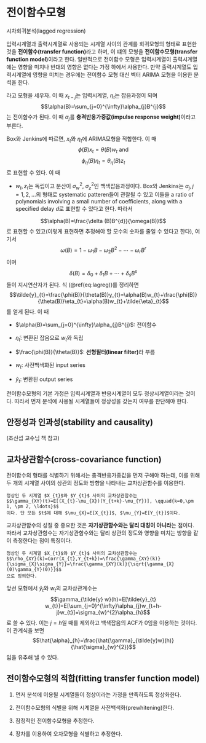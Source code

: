 # 전이함수모형 {#transfer}

시차회귀분석(lagged regression)

입력시계열과 출력시계열로 사용되는 시계열 사이의 관계를 회귀모형의 형태로 표현한 것을 **전이함수(transfer function)**라고 하며, 이 떄의 모형을 **전이함수모형(transfer function model)**이라고 한다. 일반적으로 전이함수 모형은 입력시계열이 출력시계열에는 영향을 미치나 반대의 영향은 없다는 가정 하에서 사용한다. 만약 출력시계열도 입력시계열에 영향을 미치는 경우에는 전이함수 모형 대신 벡터 ARIMA 모형을 이용한 분석을 한다.

\begin{equation}\label{eq:lagreg}
y_{t}=\sum_{j=0}^{\infty}\alpha_{j}x_{t-j}+\eta_{t}=\alpha(B)x_{t}+\eta_{t}
\end{equation}

라고 모형을 세우자. 이 때 $x_{t-j}$는 입력시계열, $\eta_{t}$는 잡음과정이 되며
$$\alpha(B)=\sum_{j=0}^{\infty}\alpha_{j}B^{j}$$
는 전이함수가 된다. 이 때 $\alpha_{j}$를 **충격반응가중값(impulse response weight)**이라고 부른다.

Box와 Jenkins에 따르면, $x_{t}$와 $\eta_{t}$에 ARIMA모형을 적합한다. 이 때
$$\phi(B)x_{t}=\theta(B)w_{t} \text{ and }$$
$$\phi_{\eta}(B)\eta_{t}=\theta_{\eta}(B)z_{t}$$
로 표현할 수 있다. 이 때

- $w_{t},z_{t}$는 독립이고 분산이 $\sigma_{w}^{2}$, $\sigma_{z}^{2}$인 백색잡음과정이다. Box와 Jenkins는 $\alpha_{j}, j=1,2,\ldots$의 형태로 systematic patteren들이 관찰될 수 있고 이들을 a ratio of polynomials involving a small number of coefficients, along with a specified delay $d$로 표현할 수 있다고 한다. 따라서

$$\alpha(B)=\frac{\delta (B)B^{d}}{\omega(B)}$$
로 표현할 수 있고(이렇게 표현하면 추정해야 할 모수의 숫자를 줄일 수 있다고 한다), 여기서
$$\omega(B)=1-\omega_{1}B-\omega_{2}B^{2}-\cdots -\omega_{r}B^{r}$$
이며
$$\delta(B)=\delta_{0}+\delta_{1}B+\cdots +\delta_{s}B^{s}$$
들이 지시연산자가 된다. 식 (\@ref(eq:lagreg))를 정리하면
$$\tilde{y}_{t}=\frac{\phi(B)}{\theta(B)}y_{t}=\alpha(B)w_{t}+\frac{\phi(B)}{\theta(B)}\eta_{t}=\alpha(B)w_{t}+\tilde{\eta}_{t}$$
를 얻게 된다. 이 때

- $\alpha(B)=\sum_{j=0}^{\infty}\alpha_{j}B^{j}$: 전이함수

- $\tilde{\eta}_{t}$: 변환된 잡음으로 $w_{t}$와 독립

- $\frac{\phi(B)}{\theta(B)}$: **선형필터(linear filter)**라 부름

- $w_{t}$: 사전백색화된 input series

- $\tilde{y}_{t}$: 변환된 output series



전이함수모형의 기본 가정은 입력시계열과 반응시계열이 모두 정상시계열이라는 것이다. 따라서 먼저 분석에 사용될 시계열들이 정상성을 갖는지 여부를 판단해야 한다.

## 안정성과 인과성(stability and causality)

(조신섭 교수님 책 참고)

## 교차상관함수(cross-covariance function)

전이함수의 형태를 식별하기 위해서는 충격반응가중값을 먼저 구해야 하는데, 이를 위해 두 개의 시계열 사이의 상관의 정도와 방향을 나타내는 교차상관함수를 이용한다.

```definition
정상인 두 시계열 $X_{t}$와 $Y_{t}$ 사이의 교차상관함수는
$$\gamma_{XY}(t)=E[(X_{t}-\mu_{X})(Y_{t+k}-\mu_{Y})], \qquad{k=0,\pm 1, \pm 2, \ldots}$$
이다. 단 모든 $t$에 대해 $\mu_{X}=E[X_{t}]$, $\mu_{Y}=E[Y_{t}]$이다.

```

교차상관함수의 성질 중 중요한 것은 **자기상관함수와는 달리 대칭이 아니라**는 점이다. 따라서 교차상관함수는 자기상관함수와는 달리 상관의 정도와 영향을 미치는 방향을 같이 측정한다는 점이 특징이다.

```definition
정상인 두 시계열 $X_{t}$와 $Y_{t}$ 사이의 교차상관함수는
$$\rho_{XY}(k)=Corr(X_{t},Y_{t+k})=\frac{\gamma_{XY}(k)}{\sigma_{X}\sigma_{Y}}=\frac{\gamma_{XY}(k)}{\sqrt{\gamma_{X}(0)\gamma_{Y}(0)}}$$
으로 정의한다.

```

앞선 모형에서 $\tilde{y}_{t}$와 $w_{t}$의 교차상관계수는
$$\gamma_{\tilde{y} w}(h)=E[\tilde{y}_{t} w_{t}]=E[\sum_{j=0}^{\infty}\alpha_{j}w_{t+h-j}w_{t}]=\sigma_{w}^{2}\alpha_{h}$$
로 쓸 수 있다. 이는 $j=h$일 때를 제외하고 백색잡음의 ACF가 0임을 이용하는 것이다. 이 관계식을 보면
$$\hat{\alpha}_{h}=\frac{\hat{\gamma}_{\tilde{y}w}(h)}{\hat{\sigma}_{w}^{2}}$$
임을 유추해 낼 수 있다.

## 전이함수모형의 적합(fitting transfer function model)

1. 먼저 분석에 이용될 시계열들이 정상이라는 가정을 만족하도록 정상화한다.

2. 전이함수모형의 식별을 위해 시계열을 사전백색화(prewhitening)한다.

3. 잠정적인 전이함수모형을 추정한다.

4. 장차를 이용하여 오차모형을 식별하고 추정한다.
